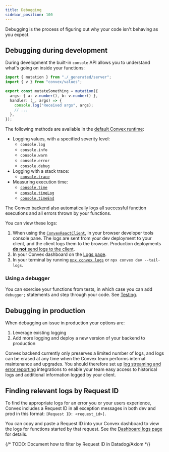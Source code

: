 ```yaml
---
title: Debugging
sidebar_position: 100
---
```


Debugging is the process of figuring out why your code isn't behaving as you
expect.

## Debugging during development

During development the built-in `console` API allows you to understand what's
going on inside your functions:

```ts title="convex/myFunctions.ts"
import { mutation } from "./_generated/server";
import { v } from "convex/values";

export const mutateSomething = mutation({
  args: { a: v.number(), b: v.number() },
  handler: (_, args) => {
    console.log("Received args", args);
    // ...
  },
});
```

The following methods are available in the
[default Convex runtime](/docs/functions/runtimes.mdx#default-convex-runtime):

- Logging values, with a specified severity level:
  - `console.log`
  - `console.info`
  - `console.warn`
  - `console.error`
  - `console.debug`
- Logging with a stack trace:
  - [`console.trace`](https://developer.mozilla.org/en-US/docs/Web/API/console/trace_static)
- Measuring execution time:
  - [`console.time`](https://developer.mozilla.org/en-US/docs/Web/API/console/time_static)
  - [`console.timeLog`](https://developer.mozilla.org/en-US/docs/Web/API/console/timelog_static)
  - [`console.timeEnd`](https://developer.mozilla.org/en-US/docs/Web/API/console/timeend_static)

The Convex backend also automatically logs all successful function executions
and all errors thrown by your functions.

You can view these logs:

1. When using the [`ConvexReactClient`](/docs/client/react.mdx), in your browser
   developer tools console pane. The logs are sent from your dev deployment to
   your client, and the client logs them to the browser. Production deployments
   [**do not** send logs to the client](/docs/functions/error-handling/error-handling.mdx#differences-in-error-reporting-between-dev-and-prod).
2. In your Convex dashboard on the
   [Logs page](/docs/dashboard/deployments/logs.md).
3. In your terminal by running
   [`npx convex logs`](/docs/cli.md#tail-deployment-logs) or
   `npx convex dev --tail-logs`.

### Using a debugger

You can exercise your functions from tests, in which case you can add
`debugger;` statements and step through your code. See
[Testing](/docs/functions/testing.mdx#debugging-tests).

## Debugging in production

When debugging an issue in production your options are:

1. Leverage existing logging
2. Add more logging and deploy a new version of your backend to production

Convex backend currently only preserves a limited number of logs, and logs can
be erased at any time when the Convex team performs internal maintenance and
upgrades. You should therefore set up
[log streaming and error reporting](/docs/production/integrations/integrations.mdx)
integrations to enable your team easy access to historical logs and additional
information logged by your client.

## Finding relevant logs by Request ID

To find the appropriate logs for an error you or your users experience, Convex
includes a Request ID in all exception messages in both dev and prod in this
format: `[Request ID: <request_id>]`.

You can copy and paste a Request ID into your Convex dashboard to view the logs
for functions started by that request. See the
[Dashboard logs page](/docs/dashboard/deployments/logs.md#filter-logs) for
details.

{/* TODO: Document how to filter by Request ID in Datadog/Axiom */}
